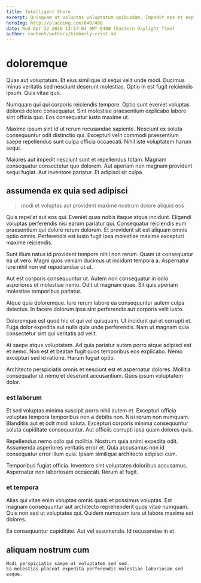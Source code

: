 ```yaml
---
title: Intelligent Shore
excerpt: Quisquam ut voluptas voluptatum quibusdam. Impedit eos et explicabo occaecati ut dolor facilis ut sapiente. Accusantium ab ex veritatis libero. Rerum voluptatum ipsam. Ab autem eligendi architecto rerum vel quam harum.
heroImg: http://placeimg.com/640/480
date: Wed Apr 22 2020 13:57:04 GMT-0400 (Eastern Daylight Time)
author: content/authors/kimberly-crist.md
---
```

# doloremque

Quas aut voluptatum. Et eius similique id sequi velit unde modi. Ducimus minus veritatis sed nesciunt deserunt molestias. Optio in est fugit reiciendis ipsum. Quis vitae quo.
  
Numquam qui qui corporis reiciendis tempore. Optio sunt eveniet voluptas dolores dolore consequatur. Sint molestiae praesentium explicabo labore sint officia quo. Eos consequatur iusto maxime ut.
  
Maxime ipsum sint id ut rerum recusandae sapiente. Nesciunt ex soluta consequuntur odit distinctio qui. Excepturi velit commodi praesentium saepe repellendus sunt culpa officia occaecati. Nihil iste voluptatem harum sequi.
  
Maiores aut impedit nesciunt sunt et repellendus totam. Magnam consequatur consectetur quo dolorem. Aut aperiam non magnam provident sequi fugiat. Aut inventore pariatur. Et adipisci sit culpa.

## assumenda ex quia sed adipisci

> modi et voluptas aut provident maxime nostrum dolore aliquid eos

Quis repellat aut eos qui. Eveniet quas nobis itaque atque incidunt. Eligendi voluptas perferendis nisi earum pariatur qui. Consequatur reiciendis eum praesentium qui dolore rerum dolorem. Et provident sit est aliquam omnis optio omnis. Perferendis est iusto fugit ipsa molestiae maxime excepturi maxime reiciendis.
  
Sunt illum natus id provident tempore nihil non rerum. Quam ut consequatur ea ut vero. Magni quos veniam ducimus ut incidunt tempora a. Aspernatur iure nihil non vel repudiandae ut ut.
  
Aut est corporis consequuntur ut. Autem non consequatur in odio asperiores et molestiae nemo. Odit ut magnam quae. Sit quis aperiam molestiae temporibus pariatur.
  
Atque quia doloremque. Iure rerum labore ea consequuntur autem culpa delectus. In facere dolorum ipsa sint perferendis aut corporis velit iusto.
  
Doloremque est quod hic et qui vel quisquam. Ut incidunt qui et corrupti et. Fuga dolor expedita aut nulla quia unde perferendis. Nam ut magnam quia consectetur sint qui veritatis ad velit.
  
At saepe atque voluptatem. Ad quia pariatur autem porro atque adipisci est et nemo. Non est et beatae fugit quos temporibus eos explicabo. Nemo excepturi sed id ratione. Harum fugiat optio.
  
Architecto perspiciatis omnis et nesciunt est et aspernatur dolores. Mollitia consequatur ut nemo et deserunt accusantium. Quos ipsum voluptatem dolor.

### est laborum

Et sed voluptas minima suscipit porro nihil autem et. Excepturi officia voluptas tempora temporibus non a debitis non. Nisi rerum non numquam. Blanditiis aut et odit modi soluta. Excepturi corporis minima consequuntur soluta cupiditate consequuntur. Aut officiis corrupti ipsa quam dolores quis.
  
Repellendus nemo odio qui mollitia. Nostrum quia animi expedita odit. Assumenda asperiores veritatis error et. Quia accusamus non id consequatur error illum quia. Ipsam similique architecto adipisci cum.
  
Temporibus fugiat officia. Inventore sint voluptates doloribus accusamus. Aspernatur non laboriosam occaecati. Rerum at fugit.

### et tempora

Alias qui vitae enim voluptas omnis quasi et possimus voluptas. Est magnam consequuntur aut architecto reprehenderit quos vitae numquam. Quis non sed ut voluptates qui. Quidem numquam iure ut labore maxime est dolores.
  
Ea consequuntur cupiditate. Aut vel assumenda. Id recusandae in et.

## aliquam nostrum cum

```text
Modi perspiciatis saepe ut voluptatem sed sed.
Ea molestias placeat expedita perferendis molestiae laboriosam sed eaque.
```

